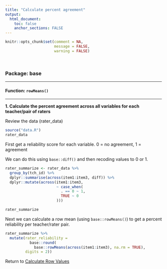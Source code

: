 ```yaml
---
title: "Calculate percent agreement"
output: 
  html_document:
    toc: false
    anchor_sections: FALSE
---
```


```r
knitr::opts_chunk$set(comment = NA,
                      message = FALSE,
                      warning = FALSE)
```

<br>

### Package: base

---

#### Function: `rowMeans()`

---

**1\. Calculate the percent agreement across all variables for each teacher/pair of raters**

Review the data (rater_data)

```r

source("data.R")
rater_data

```

First get a reliability score for each variable.
0 = no agreement, 1 = agreement

We can do this using `base::diff()` and then recoding values to 0 or 1.

```r

rater_summarize <- rater_data %>% 
  group_by(tch_id) %>%
  dplyr::summarise(across(item1:item3, diff)) %>%
  dplyr::mutate(across(item1:item3,
                       ~ case_when(
                         . == 0 ~ 1,
                         TRUE ~ 0
                       )))

rater_summarize

```

Next we can calculate a row mean (using `base::rowMeans()`) to get a percent reliability per teacher/rater pair.

```r

rater_summarize %>%
  mutate(rater_reliability = 
           base::round(
             base::rowMeans(across(item1:item3), na.rm = TRUE),
         digits = 2))

```


Return to [Calculate Row Values](https://github.com/Cghlewis/data-wrangling-functions/wiki/Calculate Row Values)
